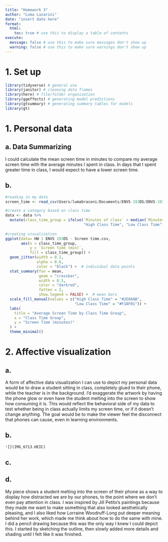 ```yaml
---
title: "Homework 3"
author: "Luma Lazarini"
date: "insert date here"
format:
  html:
    toc: true # use this to display a table of contents
execute:
  message: false # use this to make sure messages don't show up
  warning: false # use this to make sure warnings don't show up
---
```


# 1. Set up

```r
library(tidyverse) # general use
library(janitor) # cleaning data frames
library(here) # file/folder organization
library(ggeffects) # generating model predictions
library(gtsummary) # generating summary tables for models
library(gt)

```

# 1. Personal data

## a. Data Summarizing
I could calculate the mean screen time in minutes to compare my average screen time with the average minutes I spent in class. In days that I spent greater time in class, I would expect to have a lower screen time.

## b. 
```r
#reading in my data
screen_time <- read_csv(Users/lumabraconi/Documents/ENVS-193DS/ENVS-193DS_homework-03/data/screen_time.csv)

```
```r
#create a category based on class time
data <- data %>%
  mutate(class_time_group = ifelse(`Minutes of class` > median(`Minutes of class`, na.rm = TRUE),
                                   "High Class Time", "Low Class Time"))
  
#creating visualization
ggplot(data= HW 1 ENVS 193DS - Screen time.csv, 
       aes(x = class_time_group, 
           y = `Screen time (min)`, 
           fill = class_time_group)) +
  geom_jitter(width = 0.2, 
              alpha = 0.6, 
              color = "black") +  # individual data points
  stat_summary(fun = mean, 
               geom = "crossbar", 
               width = 0.5,
               color = "darkred", 
               fatten = 2, 
               show.legend = FALSE) +  # mean bars
  scale_fill_manual(values = c("High Class Time" = "#2E86AB", 
                               "Low Class Time" = "#F18F01")) +
  labs(
    title = "Average Screen Time by Class Time Group",
    x = "Class Time Group",
    y = "Screen Time (minutes)"
  ) +
  theme_minimal()
```


# 2.  Affective visualization

## a.
A form of affective data visualization I can use to depict my personal data  would be to draw a student sitting in class, completely glued to their phone, while the teacher is in the background. I’d exaggerate the artwork by having the phone glow or even have the student melting into the screen to show how consuming it is. This would reflect the behavioral side of my data to test whether being in class actually limits my screen time, or if it doesn't change anything. The goal would be to make the viewer feel the disconnect that phones can cause, even in learning environments.

## b. 
```r
![](IMG_6713.HEIC)
```

## c.

## d. 
My piece shows a student melting into the screen of their phone as a way to display how distracted we are by our phones, to the point where we don’t even pay attention in class. I was inspired by Jill Petito’s paintings because they made me want to make something that also looked aesthetically pleasing, and I also liked how Lorraine Woodruff-Long put deeper meaning behind her work, which made me think about how to do the same with mine. I did a pencil drawing because this was the only way I knew I could depict this. I started by sketching the outline, then slowly added more details and shading until I felt like it was finished.




